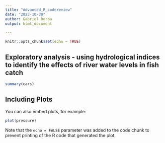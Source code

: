 ```yaml
---
title: "Advanced_R_codereview"
date: "2023-10-30"
author: Gabriel Borba
output: html_document

---
```


```r
knitr::opts_chunk$set(echo = TRUE)
```

## Exploratory analysis - using hydrological indices to identify the effects of river water levels in fish catch 


```r
summary(cars)
```

## Including Plots

You can also embed plots, for example:

```r
plot(pressure)
```

Note that the `echo = FALSE` parameter was added to the code chunk to prevent printing of the R code that generated the plot.
